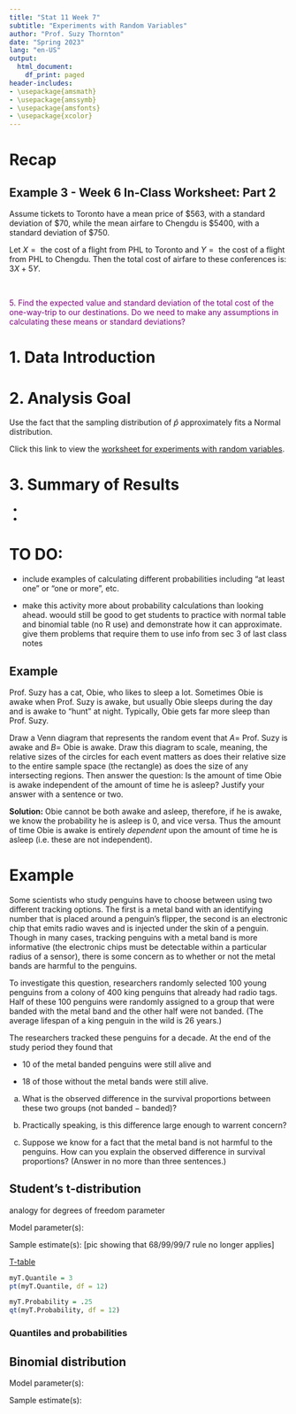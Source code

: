 ```yaml
---
title: "Stat 11 Week 7"
subtitle: "Experiments with Random Variables" 
author: "Prof. Suzy Thornton"
date: "Spring 2023"
lang: "en-US"
output:
  html_document:
    df_print: paged
header-includes:
- \usepackage{amsmath}
- \usepackage{amssymb}
- \usepackage{amsfonts}
- \usepackage{xcolor}
---
```



# Recap

## Example 3 - Week 6 In-Class Worksheet: Part 2 

Assume tickets to Toronto have a mean price of $\$563$, with a standard deviation of $\$70$, while the mean airfare to Chengdu is $\$5400$, with a standard deviation of $\$750$.

Let $X = \text{ the cost of a flight from PHL to Toronto}$ and $Y = \text{ the cost of a flight from PHL to Chengdu}$. Then the total cost of airfare to these conferences is: $3X + 5Y$.

<br>

<span style="color:purple">5. Find the expected value and standard deviation of the total cost of the one-way-trip to our destinations. Do we need to make any assumptions in calculating these means or standard deviations?</span>



# 1. Data Introduction 



# 2. Analysis Goal  

Use the fact that the sampling distribution of $\hat{p}$ approximately fits a Normal distribution. 


Click this link to view the [worksheet for experiments with random variables](https://profsuzy.github.io/Stat11/wk7-wksheet.html). 

# 3. Summary of Results  

* 

* 


# TO DO: 

* include examples of calculating different probabilities including "at least one" or "one or more", etc. 

* make this activity more about probability calculations than looking ahead. woould still be good to get students to practice with normal table and binomial table (no R use) and demonstrate how it can approximate. give them problems that require them to use info from sec 3 of last class notes 


## Example 

Prof. Suzy has a cat, Obie, who likes to sleep a lot. Sometimes Obie is awake when Prof. Suzy is awake, but usually Obie sleeps during the day and is awake to "hunt" at night. Typically, Obie gets far more sleep than Prof. Suzy. 

Draw a Venn diagram that represents the random event that $A=$ Prof. Suzy is awake and $B=$ Obie is awake. Draw this diagram to scale, meaning, the relative sizes of the circles for each event matters as does their relative size to the entire sample space (the rectangle) as does the size of any intersecting regions. Then answer the question: Is the amount of time Obie is awake independent of the amount of time he is asleep? Justify your answer with a sentence or two. 


**Solution:** Obie cannot be both awake and asleep, therefore, if he is awake, we know the probability he is asleep is $0$, and vice versa. Thus the amount of time Obie is awake is entirely *dependent* upon the amount of time he is asleep (i.e. these are not independent). 





# Example 

Some scientists who study penguins have to choose between using two different tracking options. The first is a metal band with an identifying number that is placed around a penguin’s flipper, the second is an electronic chip that emits radio waves and is injected under the skin of a penguin. Though in many cases, tracking penguins with a metal band is more informative (the electronic chips must be detectable within a particular radius of a sensor), there is some concern as to whether or not the metal bands are harmful to the penguins. 

To investigate this question, researchers randomly selected $100$ young penguins from a colony of $400$ king penguins that already had radio tags. Half of these $100$ penguins were randomly assigned to a group that were banded with the metal band and the other half were not banded. (The average lifespan of a king penguin in the wild is $26$ years.)

The researchers tracked these penguins for a decade. At the end of the study period they found that 

- $10$ of the metal banded penguins were still alive and

- $18$ of those without the metal bands were still alive.

(a) What is the observed difference in the survival proportions between these two groups (not banded $-$ banded)? 

(b) Practically speaking, is this difference large enough to warrent concern? 

(c) Suppose we know for a fact that the metal band is not harmful to the penguins. How can you explain the observed difference in survival proportions? (Answer in no more than three sentences.)





## Student's t-distribution 

analogy for degrees of freedom parameter 

Model parameter(s): 

Sample estimate(s): 
[pic showing that 68/99/99/7 rule no longer applies]  


[T-table](https://www.sjsu.edu/faculty/gerstman/StatPrimer/t-table.pdf)

```r
myT.Quantile = 3
pt(myT.Quantile, df = 12)

myT.Probability = .25
qt(myT.Probability, df = 12)
```

### Quantiles and probabilities 



## Binomial distribution


Model parameter(s): 

Sample estimate(s): 





